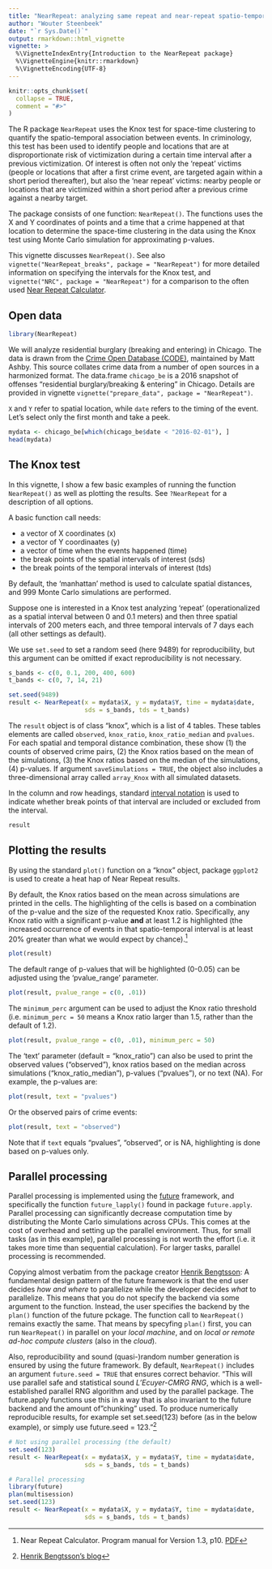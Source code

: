 ```yaml
---
title: "NearRepeat: analyzing same repeat and near-repeat spatio-temporal point patterns using the Knox test"
author: "Wouter Steenbeek"
date: "`r Sys.Date()`"
output: rmarkdown::html_vignette
vignette: >
  %\VignetteIndexEntry{Introduction to the NearRepeat package}
  %\VignetteEngine{knitr::rmarkdown}
  %\VignetteEncoding{UTF-8}
---
```


```r
knitr::opts_chunk$set(
  collapse = TRUE,
  comment = "#>"
)
```

The R package `NearRepeat` uses the Knox test for space-time clustering to quantify the spatio-temporal association between events. In criminology, this test has been used to identify people and locations that are at disproportionate risk of victimization during a certain time interval after a previous victimization. Of interest is often not only the 'repeat' victims (people or locations that after a first crime event, are targeted again within a short period thereafter), but also the 'near repeat' victims: nearby people or locations that are victimized within a short period after a previous crime against a nearby target.

The package consists of one function: `NearRepeat()`. The functions uses the X and Y coordinates of points and a time that a crime happened at that location to determine the space-time clustering in the data using the Knox test using Monte Carlo simulation for approximating p-values.

This vignette discusses `NearRepeat()`. See also `vignette("NearRepeat_breaks", package = "NearRepeat")` for more detailed information on specifying the intervals for the Knox test, and `vignette("NRC", package = "NearRepeat")` for a comparison to the often used [Near Repeat Calculator](http://www.cla.temple.edu/center-for-security-and-crime-science/projects/#near-repeat-calculator).


## Open data

```r
library(NearRepeat)
```

We will analyze residential burglary (breaking and entering) in Chicago. The data is drawn from the [Crime Open Database (CODE)](https://osf.io/zyaqn/), maintained by Matt Ashby. This source collates crime data from a number of open sources in a harmonized format. The data.frame `chicago_be` is a 2016 snapshot of offenses "residential burglary/breaking & entering" in Chicago. Details are provided in vignette `vignette("prepare_data", package = "NearRepeat")`.

`X` and `Y` refer to spatial location, while `date` refers to the timing of the event. Let's select only the first month and take a peek.

```r
mydata <- chicago_be[which(chicago_be$date < "2016-02-01"), ]
head(mydata)
```


## The Knox test

In this vignette, I show a few basic examples of running the function `NearRepeat()` as well as plotting the results. See `?NearRepeat` for a description of all options. 

A basic function call needs:

- a vector of X coordinates (x)
- a vector of Y coordinaates (y)
- a vector of time when the events happened (time)
- the break points of the spatial intervals of interest (sds)
- the break points of the temporal intervals of interest (tds)

By default, the 'manhattan' method is used to calculate spatial distances, and 999 Monte Carlo simulations are performed.

Suppose one is interested in a Knox test analyzing 'repeat' (operationalized as a spatial interval between 0 and 0.1 meters) and then three spatial intervals of 200 meters each, and three temporal intervals of 7 days each (all other settings as default).

We use `set.seed` to set a random seed (here 9489) for reproducibility, but this argument can be omitted if exact reproducibility is not necessary. 

```r
s_bands <- c(0, 0.1, 200, 400, 600)
t_bands <- c(0, 7, 14, 21)

set.seed(9489)
result <- NearRepeat(x = mydata$X, y = mydata$Y, time = mydata$date, 
                     sds = s_bands, tds = t_bands)
```

The `result` object is of class "knox", which is a list of 4 tables. These tables elements are called `observed`, `knox_ratio`, `knox_ratio_median` and `pvalues`. For each spatial and temporal distance combination, these show (1) the counts of observed crime pairs, (2) the Knox ratios based on the mean of the simulations, (3) the Knox ratios based on the median of the simulations, (4) p-values. If argument `saveSimulations = TRUE`, the object also includes a three-dimensional array called `array_Knox` with all simulated datasets.

In the column and row headings, standard [interval notation](https://en.wikipedia.org/wiki/Interval_(mathematics)) is used to indicate whether break points of that interval are included or excluded from the interval.

```r
result
```


## Plotting the results

By using the standard `plot()` function on a "knox" object, package `ggplot2` is used to create a heat hap of Near Repeat results.

By default, the Knox ratios based on the mean across simulations are printed in the cells. The highlighting of the cells is based on a combination of the p-value and the size of the requested Knox ratio. Specifically, any Knox ratio with a significant p-value **and** at least 1.2 is highlighted (the increased occurrence of events in that spatio-temporal interval is at least 20% greater than what we would expect by chance).[^1]

```r
plot(result)
```

The default range of p-values that will be highlighted (0-0.05) can be adjusted using the 'pvalue_range' parameter.

```r
plot(result, pvalue_range = c(0, .01))
```

The `minimum_perc` argument can be used to adjust the Knox ratio threshold (i.e. `minimum_perc = 50` means a Knox ratio larger than 1.5, rather than the default of 1.2).

```r
plot(result, pvalue_range = c(0, .01), minimum_perc = 50)
```

The 'text' parameter (default = "knox_ratio") can also be used to print the observed values ("observed"), knox ratios based on the median across simulations ("knox_ratio_median"), p-values ("pvalues"), or no text (NA). For example, the p-values are:

```r
plot(result, text = "pvalues")
```

Or the observed pairs of crime events:

```r
plot(result, text = "observed")
```

Note that if `text` equals "pvalues", "observed", or is NA, highlighting is done based on p-values only.


## Parallel processing

Parallel processing is implemented using the [future](https://cran.r-project.org/package=future) framework, and specifically the function `future_lapply()` found in package `future.apply`. Parallel processing can significantly decrease computation time by distributing the Monte Carlo simulations across CPUs. This comes at the cost of overhead and setting up the parallel environment. Thus, for small tasks (as in this example), parallel processing is not worth the effort (i.e. it takes more time than sequential calculation). For larger tasks, parallel processing is recommended.

Copying almost verbatim from the package creator [Henrik Bengtsson](https://www.jottr.org/2018/06/23/future.apply_1.0.0/): A fundamental design pattern of the future framework is that the end user decides *how and where* to parallelize while the developer decides *what* to parallelize. This means that you do not specify the backend via some argument to the function. Instead, the user specifies the backend by the `plan()` function of the future pckage. The function call to `NearRepeat()` remains exactly the same. That means by specyfing `plan()` first, you can run `NearRepeat()` in parallel on your *local machine*, and on *local or remote ad-hoc compute clusters* (also in the *cloud*).

Also, reproducibility and sound (quasi-)random number generation is ensured by using the future framework. By default, `NearRepeat()` includes an argument `future.seed = TRUE` that ensures correct  behavior. "This will use parallel safe and statistical sound *L’Ecuyer-CMRG RNG*, which is a well-established parallel RNG algorithm and used by the parallel package. The future.apply functions use this in a way that is also invariant to the future backend and the amount of "chunking" used. To produce numerically reproducible results, for example set set.seed(123) before (as in the below example), or simply use future.seed = 123."[^2]

```r
# Not using parallel processing (the default)
set.seed(123)
result <- NearRepeat(x = mydata$X, y = mydata$Y, time = mydata$date, 
                     sds = s_bands, tds = t_bands)

# Parallel processing
library(future)
plan(multisession)
set.seed(123)
result <- NearRepeat(x = mydata$X, y = mydata$Y, time = mydata$date, 
                     sds = s_bands, tds = t_bands)
```


[^1]: Near Repeat Calculator. Program manual for Version 1.3, p10. [PDF](https://liberalarts.temple.edu/sites/liberalarts/files/NearRepeatsManual.pdf)

[^2]: [Henrik Bengtsson's blog](https://www.jottr.org/2018/06/23/future.apply_1.0.0/)
